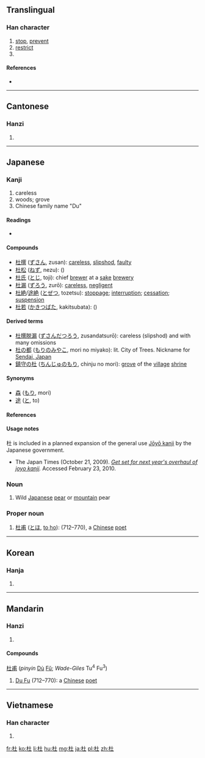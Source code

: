 ==Translingual==

===Han character===
{{Han char|rn=75|rad=木|as=03|sn=7|four=44910|canj=DG|ids=⿰木土}}

# [[stop]], [[prevent]]
# [[restrict]]
# {{surname|lang=zh}}

====References====
* {{Han ref|kx=0512.090|dkj=14477|dj=0897.100|hdz=21157.020|uh=675C}}

----

==Cantonese==

===Hanzi===
{{yue-hanzi|jyut=dou6|y=dou6}}

# {{defn|lang=yue|sort=木03}}

----

==Japanese==

===Kanji===
{{ja-kanji|grade=8|rs=木03}}

# careless
# woods; grove
# Chinese family name "Du"

====Readings====
* {{ja-readings|goon=[[ず]] (zu)|kanon=[[と]] (to)|kun=[[もり]] (mori), [[ふさぐ]] (fusagu), [[やまなし]] (yamanashi)}}

====Compounds====
* [[杜撰]] ([[ずさん]], zusan): [[careless]], [[slipshod]], [[faulty]]
* [[杜松]] ([[ねず]], nezu): {{taxlink|Juniperus rigida|species|noshow=1}} ({{vern|temple juniper|pedia=1}})
* [[杜氏]] ([[とじ]], toji): chief [[brewer]] at a [[sake]] [[brewery]]
* [[杜漏]] ([[ずろう]], zurō): [[careless]], [[negligent]]
* [[杜絶]]/[[途絶]] ([[とぜつ]], tozetsu): [[stoppage]]; [[interruption]]; [[cessation]]; [[suspension]]
* [[杜若]] ([[かきつばた]], kakitsubata): {{taxlink|Iris laevigata|species|noshow=1}} ({{vern|rabbit-ear iris|pedia=1}})

====Derived terms====
* [[杜撰脱漏 ]] ([[ずさんだつろう]], zusandatsurō): careless (slipshod) and with many omissions
* [[杜の都]] ([[もりのみやこ]], mori no miyako): lit. City of Trees. Nickname for [[w:Sendai, Japan|Sendai, Japan]]
* [[鎮守の杜]] ([[ちんじゅのもり]], chinju no mori): [[grove]] of the [[village]] [[shrine]]

====Synonyms====
* [[森]] ([[もり]], mori)
* [[途]] ([[と]], to)

====References====
{{ja-kref
|ku= 3746
|shift= 936d
|jis= 454E
|euc= C5CE
|skip= 1-4-3
|freq= 2062
|nelson= 2188
|newnelson= 2560
|halpern= 835
|kld= 559
|heisig= 2500
|tuttle= 4a3.1
}}

====Usage notes====
杜 is included in a planned expansion of the general use [[w:Jōyō kanji|Jōyō kanji]] by the Japanese government.
* The Japan Times (October 21, 2009). ''[http://www.kanjiclinic.com/kc99final.htm Get set for next year's overhaul of joyo kanji].'' Accessed February 23, 2010.
{{attention|ja|It's 2015. What is the result?}}

===Noun===
{{ja-noun|やまなし}}

# Wild [[Japanese]] [[pear]] or [[mountain]] pear

===Proper noun===
{{ja-pos|proper|と}}

# [[杜甫]] ([[とほ]], [[to ho]]): {{w|Du Fu}} (712–770), a [[Chinese]] [[poet]]

----

==Korean==

===Hanja===
{{ko-hanja|hangeul=두|eumhun=|rv=du|mr=tu|y=twu}}

# {{defn|lang=ko|sort=木03}}

----

==Mandarin==

===Hanzi===
{{cmn-hanzi|pin=[[dù]] ([[du4]])|wg=tu<sup>4</sup>}}

# {{defn|lang=cmn|sort=木03}}

====Compounds====
[[杜甫]] (''pinyin'' [[dù|Dù]] [[fǔ|Fǔ]]; ''Wade-Giles'' Tu<sup>4</sup> Fu<sup>3</sup>)
# [[w:Du Fu|Du Fu]] (712–770): a [[Chinese]] [[poet]]

----

==Vietnamese==

===Han character===
{{vi-hantu|[[đỗ]], [[đậu]], [[đỏ]], [[đổ]], [[đuã]]|rs=木03}}

# {{defn|vi}}

[[fr:杜]]
[[ko:杜]]
[[li:杜]]
[[hu:杜]]
[[mg:杜]]
[[ja:杜]]
[[pl:杜]]
[[zh:杜]]